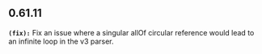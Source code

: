 ## 0.61.11
**`(fix):`** Fix an issue where a singular allOf circular reference would lead to an infinite loop in the v3 parser.



